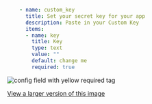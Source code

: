 ```yaml
    - name: custom_key
      title: Set your secret key for your app
      description: Paste in your Custom Key
      items:
      - name: key
        title: Key
        type: text
        value: ""
        default: change me
        required: true
```
![config field with yellow required tag](/images/config-required-item.png)

[View a larger version of this image](/images/config-required-item.png)